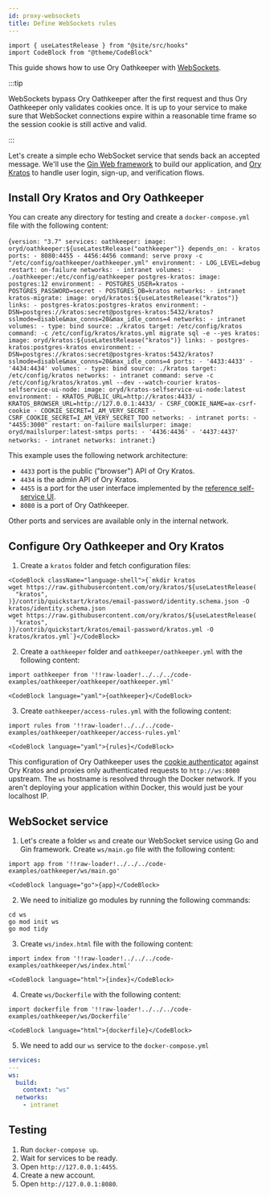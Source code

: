 ```yaml
---
id: proxy-websockets
title: Define WebSockets rules
---
```


```mdx-code-block
import { useLatestRelease } from "@site/src/hooks"
import CodeBlock from "@theme/CodeBlock"
```

This guide shows how to use Ory Oathkeeper with [WebSockets](https://developer.mozilla.org/en-US/docs/Web/API/WebSockets_API).

:::tip

WebSockets bypass Ory Oathkeeper after the first request and thus Ory Oathkeeper only validates cookies once. It is up to your
service to make sure that WebSocket connections expire within a reasonable time frame so the session cookie is still active and
valid.

:::

Let's create a simple echo WebSocket service that sends back an accepted message. We'll use the
[Gin Web framework](https://github.com/gin-gonic/gin) to build our application, and [Ory Kratos](https://github.com/ory/kratos) to
handle user login, sign-up, and verification flows.

## Install Ory Kratos and Ory Oathkeeper

You can create any directory for testing and create a `docker-compose.yml` file with the following content:

<CodeBlock className="language-yaml">{`version: "3.7"
services:
  oathkeeper:
    image: oryd/oathkeeper:${useLatestRelease("oathkeeper")}
    depends_on:
      - kratos
    ports:
      - 8080:4455
      - 4456:4456
    command:
      serve proxy -c "/etc/config/oathkeeper/oathkeeper.yml"
    environment:
      - LOG_LEVEL=debug
    restart: on-failure
    networks:
      - intranet
    volumes:
      - ./oathkeeper:/etc/config/oathkeeper
  postgres-kratos:
    image: postgres:12
    environment:
      - POSTGRES_USER=kratos
      - POSTGRES_PASSWORD=secret
      - POSTGRES_DB=kratos
    networks:
      - intranet
  kratos-migrate:
    image: oryd/kratos:${useLatestRelease("kratos")}
    links:
      - postgres-kratos:postgres-kratos
    environment:
      - DSN=postgres://kratos:secret@postgres-kratos:5432/kratos?sslmode=disable&max_conns=20&max_idle_conns=4
    networks:
      - intranet
    volumes:
      - type: bind
        source: ./kratos
        target: /etc/config/kratos
    command: -c /etc/config/kratos/kratos.yml migrate sql -e --yes
  kratos:
    image: oryd/kratos:${useLatestRelease("kratos")}
    links:
      - postgres-kratos:postgres-kratos
    environment:
      - DSN=postgres://kratos:secret@postgres-kratos:5432/kratos?sslmode=disable&max_conns=20&max_idle_conns=4
    ports:
      - '4433:4433'
      - '4434:4434'
    volumes:
      - type: bind
        source: ./kratos
        target: /etc/config/kratos
    networks:
      - intranet
    command: serve -c /etc/config/kratos/kratos.yml --dev --watch-courier
  kratos-selfservice-ui-node:
    image: oryd/kratos-selfservice-ui-node:latest
    environment:
      - KRATOS_PUBLIC_URL=http://kratos:4433/
      - KRATOS_BROWSER_URL=http://127.0.0.1:4433/
      - CSRF_COOKIE_NAME=ax-csrf-cookie
      - COOKIE_SECRET=I_AM_VERY_SECRET
      - CSRF_COOKIE_SECRET=I_AM_VERY_SECRET_TOO
    networks:
      - intranet
    ports:
      - "4455:3000"
    restart: on-failure
  mailslurper:
    image: oryd/mailslurper:latest-smtps
    ports:
      - '4436:4436'
      - '4437:4437'
    networks:
      - intranet
networks:
  intranet:`}</CodeBlock>

This example uses the following network architecture:

- `4433` port is the public ("browser") API of Ory Kratos.
- `4434` is the admin API of Ory Kratos.
- `4455` is a port for the user interface implemented by the
  [reference self-service UI](https://github.com/ory/kratos-selfservice-ui-node).
- `8080` is a port of Ory Oathkeeper.

Other ports and services are available only in the internal network.

## Configure Ory Oathkeeper and Ory Kratos

1. Create a `kratos` folder and fetch configuration files:

```mdx-code-block
<CodeBlock className="language-shell">{`mkdir kratos
wget https://raw.githubusercontent.com/ory/kratos/${useLatestRelease(
  "kratos",
)}/contrib/quickstart/kratos/email-password/identity.schema.json -O kratos/identity.schema.json
wget https://raw.githubusercontent.com/ory/kratos/${useLatestRelease(
  "kratos",
)}/contrib/quickstart/kratos/email-password/kratos.yml -O kratos/kratos.yml`}</CodeBlock>
```

2. Create a `oathkeeper` folder and `oathkeeper/oathkeeper.yml` with the following content:

```mdx-code-block
import oathkeeper from '!!raw-loader!../../../code-examples/oathkeeper/oathkeeper/oathkeeper.yml'

<CodeBlock language="yaml">{oathkeeper}</CodeBlock>
```

3. Create `oathkeeper/access-rules.yml` with the following content:

```mdx-code-block
import rules from '!!raw-loader!../../../code-examples/oathkeeper/oathkeeper/access-rules.yml'

<CodeBlock language="yaml">{rules}</CodeBlock>
```

This configuration of Ory Oathkeeper uses the
[cookie authenticator](https://www.ory.sh/docs/oathkeeper/pipeline/authn#cookie_session) against Ory Kratos and proxies only
authenticated requests to `http://ws:8080` upstream. The `ws` hostname is resolved through the Docker network. If you aren't
deploying your application within Docker, this would just be your localhost IP.

## WebSocket service

1. Let's create a folder `ws` and create our WebSocket service using Go and Gin framework. Create `ws/main.go` file with the
   following content:

```mdx-code-block
import app from '!!raw-loader!../../../code-examples/oathkeeper/ws/main.go'

<CodeBlock language="go">{app}</CodeBlock>
```

2. We need to initialize go modules by running the following commands:

```shell
cd ws
go mod init ws
go mod tidy
```

3. Create `ws/index.html` file with the following content:

```mdx-code-block
import index from '!!raw-loader!../../../code-examples/oathkeeper/ws/index.html'

<CodeBlock language="html">{index}</CodeBlock>
```

4. Create `ws/Dockerfile` with the following content:

```mdx-code-block
import dockerfile from '!!raw-loader!../../../code-examples/oathkeeper/ws/Dockerfile'

<CodeBlock language="html">{dockerfile}</CodeBlock>
```

5. We need to add our `ws` service to the `docker-compose.yml`

```yaml
services:
---
ws:
  build:
    context: "ws"
  networks:
    - intranet
```

## Testing

1. Run `docker-compose up`.
2. Wait for services to be ready.
3. Open `http://127.0.0.1:4455`.
4. Create a new account.
5. Open `http://127.0.0.1:8080`.
